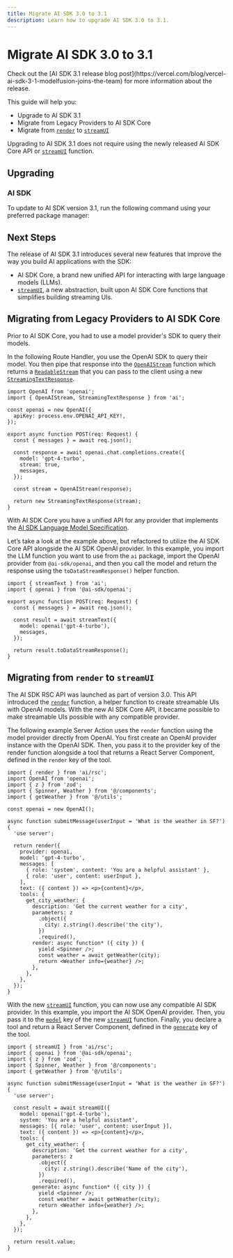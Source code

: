 ```yaml
---
title: Migrate AI SDK 3.0 to 3.1
description: Learn how to upgrade AI SDK 3.0 to 3.1.
---
```


# Migrate AI SDK 3.0 to 3.1

<Note>
  Check out the [AI SDK 3.1 release blog
  post](https://vercel.com/blog/vercel-ai-sdk-3-1-modelfusion-joins-the-team)
  for more information about the release.
</Note>

This guide will help you:

- Upgrade to AI SDK 3.1
- Migrate from Legacy Providers to AI SDK Core
- Migrate from [`render`](/docs/reference/ai-sdk-rsc/render) to [`streamUI`](/docs/reference/ai-sdk-rsc/stream-ui)

Upgrading to AI SDK 3.1 does not require using the newly released AI SDK Core API or [`streamUI`](/docs/reference/ai-sdk-rsc/stream-ui) function.

## Upgrading

### AI SDK

To update to AI SDK version 3.1, run the following command using your preferred package manager:

<Snippet text="pnpm add ai@3.1" />

## Next Steps

The release of AI SDK 3.1 introduces several new features that improve the way you build AI applications with the SDK:

- AI SDK Core, a brand new unified API for interacting with large language models (LLMs).
- [`streamUI`](/docs/reference/ai-sdk-rsc/stream-ui), a new abstraction, built upon AI SDK Core functions that simplifies building streaming UIs.

## Migrating from Legacy Providers to AI SDK Core

Prior to AI SDK Core, you had to use a model provider's SDK to query their models.

In the following Route Handler, you use the OpenAI SDK to query their model. You then pipe that response into the [`OpenAIStream`](/docs/reference/stream-helpers/openai-stream) function which returns a [`ReadableStream`](https://developer.mozilla.org/en-US/docs/Web/API/ReadableStream) that you can pass to the client using a new [`StreamingTextResponse`](/docs/reference/stream-helpers/streaming-text-response).

```tsx
import OpenAI from 'openai';
import { OpenAIStream, StreamingTextResponse } from 'ai';

const openai = new OpenAI({
  apiKey: process.env.OPENAI_API_KEY!,
});

export async function POST(req: Request) {
  const { messages } = await req.json();

  const response = await openai.chat.completions.create({
    model: 'gpt-4-turbo',
    stream: true,
    messages,
  });

  const stream = OpenAIStream(response);

  return new StreamingTextResponse(stream);
}
```

With AI SDK Core you have a unified API for any provider that implements the [AI SDK Language Model Specification](/providers/community-providers/custom-providers).

Let’s take a look at the example above, but refactored to utilize the AI SDK Core API alongside the AI SDK OpenAI provider. In this example, you import the LLM function you want to use from the `ai` package, import the OpenAI provider from `@ai-sdk/openai`, and then you call the model and return the response using the `toDataStreamResponse()` helper function.

```tsx
import { streamText } from 'ai';
import { openai } from '@ai-sdk/openai';

export async function POST(req: Request) {
  const { messages } = await req.json();

  const result = await streamText({
    model: openai('gpt-4-turbo'),
    messages,
  });

  return result.toDataStreamResponse();
}
```

## Migrating from `render` to `streamUI`

The AI SDK RSC API was launched as part of version 3.0. This API introduced the [`render`](/docs/reference/ai-sdk-rsc/render) function, a helper function to create streamable UIs with OpenAI models. With the new AI SDK Core API, it became possible to make streamable UIs possible with any compatible provider.

The following example Server Action uses the `render` function using the model provider directly from OpenAI. You first create an OpenAI provider instance with the OpenAI SDK. Then, you pass it to the provider key of the render function alongside a tool that returns a React Server Component, defined in the `render` key of the tool.

```tsx
import { render } from 'ai/rsc';
import OpenAI from 'openai';
import { z } from 'zod';
import { Spinner, Weather } from '@/components';
import { getWeather } from '@/utils';

const openai = new OpenAI();

async function submitMessage(userInput = 'What is the weather in SF?') {
  'use server';

  return render({
    provider: openai,
    model: 'gpt-4-turbo',
    messages: [
      { role: 'system', content: 'You are a helpful assistant' },
      { role: 'user', content: userInput },
    ],
    text: ({ content }) => <p>{content}</p>,
    tools: {
      get_city_weather: {
        description: 'Get the current weather for a city',
        parameters: z
          .object({
            city: z.string().describe('the city'),
          })
          .required(),
        render: async function* ({ city }) {
          yield <Spinner />;
          const weather = await getWeather(city);
          return <Weather info={weather} />;
        },
      },
    },
  });
}
```

With the new [`streamUI`](/docs/reference/ai-sdk-rsc/stream-ui) function, you can now use any compatible AI SDK provider. In this example, you import the AI SDK OpenAI provider. Then, you pass it to the [`model`](/docs/reference/ai-sdk-rsc/stream-ui#model) key of the new [`streamUI`](/docs/reference/ai-sdk-rsc/stream-ui) function. Finally, you declare a tool and return a React Server Component, defined in the [`generate`](/docs/reference/ai-sdk-rsc/stream-ui#tools-generate) key of the tool.

```tsx
import { streamUI } from 'ai/rsc';
import { openai } from '@ai-sdk/openai';
import { z } from 'zod';
import { Spinner, Weather } from '@/components';
import { getWeather } from '@/utils';

async function submitMessage(userInput = 'What is the weather in SF?') {
  'use server';

  const result = await streamUI({
    model: openai('gpt-4-turbo'),
    system: 'You are a helpful assistant',
    messages: [{ role: 'user', content: userInput }],
    text: ({ content }) => <p>{content}</p>,
    tools: {
      get_city_weather: {
        description: 'Get the current weather for a city',
        parameters: z
          .object({
            city: z.string().describe('Name of the city'),
          })
          .required(),
        generate: async function* ({ city }) {
          yield <Spinner />;
          const weather = await getWeather(city);
          return <Weather info={weather} />;
        },
      },
    },
  });

  return result.value;
}
```
